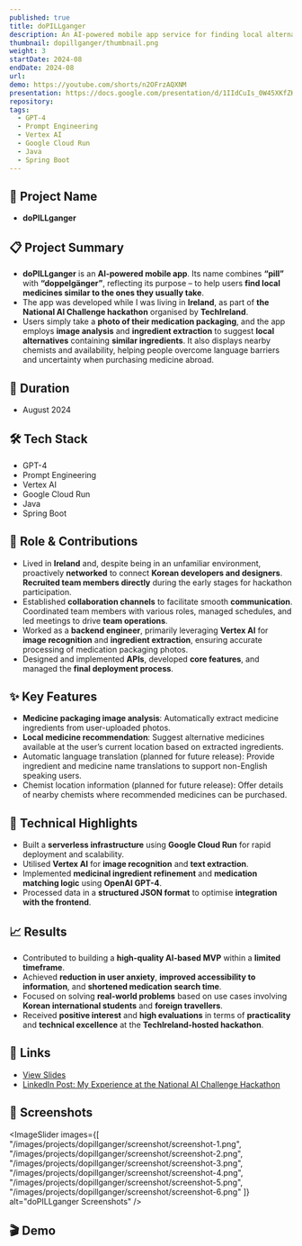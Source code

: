 ```yaml
---
published: true
title: doPILLganger
description: An AI-powered mobile app service for finding local alternative medications, developed by participating in the National AI Challenge hackathon held in Ireland
thumbnail: dopillganger/thumbnail.png
weight: 3
startDate: 2024-08
endDate: 2024-08
url: 
demo: https://youtube.com/shorts/n2OFrzAQXNM
presentation: https://docs.google.com/presentation/d/1IIdCuIs_0W45XKfZKiQhAVHWx9CgqPb-594If1RS26Q/edit#slide=id.g2f766b5c499_0_0
repository: 
tags:
  - GPT-4
  - Prompt Engineering
  - Vertex AI
  - Google Cloud Run
  - Java
  - Spring Boot
---
```


## 📌 Project Name
- **doPILLganger**

## 📋 Project Summary
- **doPILLganger** is an **AI-powered mobile app**. Its name combines <b>“pill”</b> with <b>“doppelgänger”</b>, reflecting its purpose – to help users **find local medicines similar to the ones they usually take**.
- The app was developed while I was living in **Ireland**, as part of **the National AI Challenge hackathon** organised by **TechIreland**.
- Users simply take a **photo of their medication packaging**, and the app employs **image analysis** and **ingredient extraction** to suggest **local alternatives** containing **similar ingredients**. It also displays nearby chemists and availability, helping people overcome language barriers and uncertainty when purchasing medicine abroad.

## 📅 Duration
- August 2024

## 🛠 Tech Stack
- GPT-4
- Prompt Engineering
- Vertex AI
- Google Cloud Run
- Java
- Spring Boot

## 👤 Role & Contributions
- Lived in **Ireland** and, despite being in an unfamiliar environment, proactively **networked** to connect **Korean developers and designers**. **Recruited team members directly** during the early stages for hackathon participation.
- Established **collaboration channels** to facilitate smooth **communication**. Coordinated team members with various roles, managed schedules, and led meetings to drive **team operations**.
- Worked as a **backend engineer**, primarily leveraging **Vertex AI** for **image recognition** and **ingredient extraction**, ensuring accurate processing of medication packaging photos.
- Designed and implemented **APIs**, developed **core features**, and managed the **final deployment process**.

## ✨ Key Features
- **Medicine packaging image analysis**: Automatically extract medicine ingredients from user-uploaded photos.
- **Local medicine recommendation**: Suggest alternative medicines available at the user’s current location based on extracted ingredients.
- Automatic language translation (planned for future release): Provide ingredient and medicine name translations to support non-English speaking users.
- Chemist location information (planned for future release): Offer details of nearby chemists where recommended medicines can be purchased.

## 🚀 Technical Highlights
- Built a **serverless infrastructure** using **Google Cloud Run** for rapid deployment and scalability.
- Utilised **Vertex AI** for **image recognition** and **text extraction**.
- Implemented **medicinal ingredient refinement** and **medication matching logic** using **OpenAI GPT-4**.
- Processed data in a **structured JSON format** to optimise **integration with the frontend**.

## 📈 Results
- Contributed to building a **high-quality AI-based MVP** within a **limited timeframe**.
- Achieved **reduction in user anxiety**, **improved accessibility to information**, and **shortened medication search time**.
- Focused on solving **real-world problems** based on use cases involving **Korean international students** and **foreign travellers**.
- Received **positive interest** and **high evaluations** in terms of **practicality** and **technical excellence** at the **TechIreland-hosted hackathon**.

## 🔗 Links
- <a href="https://docs.google.com/presentation/d/1IIdCuIs_0W45XKfZKiQhAVHWx9CgqPb-594If1RS26Q/edit#slide=id.g2f766b5c499_0_0" target="_blank">View Slides</a>
- <a href="https://www.linkedin.com/posts/yeonhee-hayden-kim_i-had-the-opportunity-to-participate-in-the-activity-7241225134907224064--J8t" target="_blank">LinkedIn Post: My Experience at the National AI Challenge Hackathon</a>

## 📸 Screenshots
<ImageSlider
  images={[
    "/images/projects/dopillganger/screenshot/screenshot-1.png",
    "/images/projects/dopillganger/screenshot/screenshot-2.png",
    "/images/projects/dopillganger/screenshot/screenshot-3.png",
    "/images/projects/dopillganger/screenshot/screenshot-4.png",
    "/images/projects/dopillganger/screenshot/screenshot-5.png",
    "/images/projects/dopillganger/screenshot/screenshot-6.png"
  ]}
  alt="doPILLganger Screenshots"
/>

## 🎬 Demo
<YoutubeEmbed videoId="n2OFrzAQXNM" />